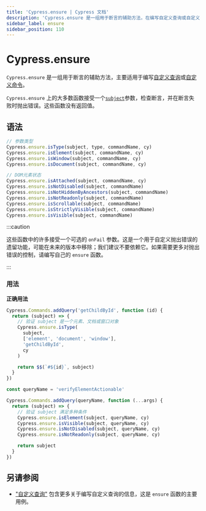 ```yaml
---
title: 'Cypress.ensure | Cypress 文档'
description: 'Cypress.ensure 是一组用于断言的辅助方法，在编写自定义查询或自定义命令时特别有用。'
sidebar_label: ensure
sidebar_position: 110
---
```


<ProductHeading product="app" />

# Cypress.ensure

`Cypress.ensure` 是一组用于断言的辅助方法，主要适用于编写[自定义查询](/api/cypress-api/custom-queries)或[自定义命令](/api/cypress-api/custom-commands)。

`Cypress.ensure` 上的大多数函数接受一个[`subject`](/app/core-concepts/introduction-to-cypress#Subject-Management)参数，检查断言，并在断言失败时抛出错误。这些函数没有返回值。

## 语法

```javascript
// 参数类型
Cypress.ensure.isType(subject, type, commandName, cy)​
Cypress.ensure.isElement(subject, commandName, cy)​
Cypress.ensure.isWindow(subject, commandName, cy)
Cypress.ensure.isDocument(subject, commandName, cy)​

// DOM元素状态
Cypress.ensure.isAttached(subject, commandName, cy)​
Cypress.ensure.isNotDisabled(subject, commandName)​
Cypress.ensure.isNotHiddenByAncestors(subject, commandName)​
Cypress.ensure.isNotReadonly(subject, commandName)​
Cypress.ensure.isScrollable(subject, commandName)​
Cypress.ensure.isStrictlyVisible(subject, commandName)​
Cypress.ensure.isVisible(subject, commandName)​
```

:::caution

这些函数中的许多接受一个可选的 `onFail` 参数。这是一个用于自定义抛出错误的遗留功能，可能在未来的版本中移除；我们建议不要依赖它。如果需要更多对抛出错误的控制，请编写自己的 `ensure` 函数。

:::

### 用法

<Icon name="check-circle" color="green" /> **正确用法**

```javascript
Cypress.Commands.addQuery('getChildById', function (id) {
  return (subject) => {
    // 验证 subject 是一个元素、文档或窗口对象
    Cypress.ensure.isType(
      subject,
      ['element', 'document', 'window'],
      'getChildById',
      cy
    )

    return $$(`#${id}`, subject)
  }
})

const queryName = 'verifyElementActionable'

Cypress.Commands.addQuery(queryName, function (...args) {
  return (subject) => {
    // 验证 subject 满足多种条件
    Cypress.ensure.isElement(subject, queryName, cy)
    Cypress.ensure.isVisible(subject, queryName, cy)
    Cypress.ensure.isNotDisabled(subject, queryName, cy)
    Cypress.ensure.isNotReadonly(subject, queryName, cy)

    return subject
  }
})
```

## 另请参阅

- ["自定义查询"](/api/cypress-api/custom-queries) 包含更多关于编写自定义查询的信息，这是 `ensure` 函数的主要用例。